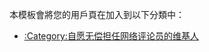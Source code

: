 {{Userbox
  |id=自干五
  |id-fc=#ff0000
  |id-c=#fff
  |info=这个用户自认是自带干粮的“[[网络评论员|五毛党]]”。
  |info-c=#f80000
  |info-fc=#FF
  |info-s=10
  |info-p=4
  |border-c=#3333FF
  | usercategory  =自愿无偿担任网络评论员的维基人
}}<noinclude>
本模板會將您的用戶頁在加入到以下分類中：
*[[:Category:自愿无偿担任网络评论员的维基人]]
</noinclude>